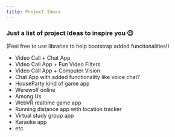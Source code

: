 ```yaml
---
title: Project Ideas
---
```


### Just a list of project Ideas to inspire you 😉

(Feel free to use libraries to help bootstrap added functionalities!)

- Video Call + Chat App
- Video Call App + Fun Video Filters
- Video Call App + Computer Vision
- Chat App with added functionality like voice chat?
- HouseParty kind of game app
- Werewolf online
- Among Us
- WebVR realtime game app
- Running distance app with location tracker
- Virtual study group app
- Karaoke app
- etc.
